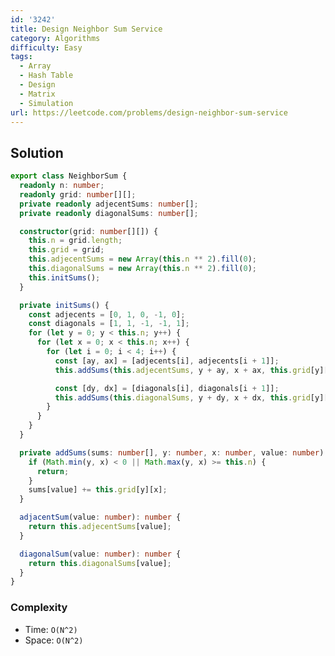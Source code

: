 ```yaml
---
id: '3242'
title: Design Neighbor Sum Service
category: Algorithms
difficulty: Easy
tags:
  - Array
  - Hash Table
  - Design
  - Matrix
  - Simulation
url: https://leetcode.com/problems/design-neighbor-sum-service
---
```


## Solution

```typescript showLineNumbers
export class NeighborSum {
  readonly n: number;
  readonly grid: number[][];
  private readonly adjecentSums: number[];
  private readonly diagonalSums: number[];

  constructor(grid: number[][]) {
    this.n = grid.length;
    this.grid = grid;
    this.adjecentSums = new Array(this.n ** 2).fill(0);
    this.diagonalSums = new Array(this.n ** 2).fill(0);
    this.initSums();
  }

  private initSums() {
    const adjecents = [0, 1, 0, -1, 0];
    const diagonals = [1, 1, -1, -1, 1];
    for (let y = 0; y < this.n; y++) {
      for (let x = 0; x < this.n; x++) {
        for (let i = 0; i < 4; i++) {
          const [ay, ax] = [adjecents[i], adjecents[i + 1]];
          this.addSums(this.adjecentSums, y + ay, x + ax, this.grid[y][x]);

          const [dy, dx] = [diagonals[i], diagonals[i + 1]];
          this.addSums(this.diagonalSums, y + dy, x + dx, this.grid[y][x]);
        }
      }
    }
  }

  private addSums(sums: number[], y: number, x: number, value: number) {
    if (Math.min(y, x) < 0 || Math.max(y, x) >= this.n) {
      return;
    }
    sums[value] += this.grid[y][x];
  }

  adjacentSum(value: number): number {
    return this.adjecentSums[value];
  }

  diagonalSum(value: number): number {
    return this.diagonalSums[value];
  }
}
```

### Complexity

- Time: `O(N^2)`
- Space: `O(N^2)`
